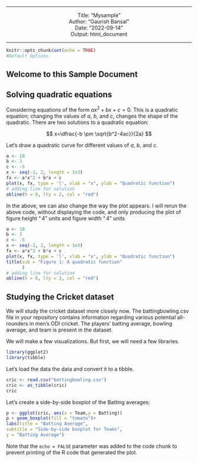<center>
---

Title: "Mysample"  
Author: "Gaurish Bansal"  
Date: "2022-09-14"  
Output: html_document

---
</center>


```r
knitr::opts_chunk$set(echo = TRUE)
#Default Options
```

## Welcome to this Sample Document

## Solving quadratic equations
Considering equations of the form $ax^2+bx+c=0$. This is a quadratic equation; changing the values of $a$, $b$, and $c$, changes the shape of the quadratic. There are two solutions to a
quadratic equation:

$$
x=\dfrac{-b \pm \sqrt{b^2-4ac}}{2a}
$$

Let’s draw a quadratic curve for different values of $a$, $b$, and $c$.

```r
a <- 10
b <- 3
c <- -5
x <- seq(-2, 2, length = 1e3)
fx <- a*x^2 + b*x + c
plot(x, fx, type = 'l', xlab = "x", ylab = "Quadratic function")
# adding line for solution
abline(h = 0, lty = 2, col = "red")
```
In the above, we can also change the way the plot appears. I will rerun the above code, without
displaying the code, and only producing the plot of figure height $“4”$ units and figure width
$“4”$ units

```r
a <- 10
b <- 3
c <- -5
x <- seq(-2, 2, length = 1e3)
fx <- a*x^2 + b*x + c
plot(x, fx, type = 'l', xlab = "x", ylab = "Quadratic function")
title(sub = "Figure 1: A quadratic function"
      )
# adding line for solution
abline(h = 0, lty = 2, col = "red")
```


## Studying the Cricket dataset
We will study the cricket dataset more closely now. The battingbowling.csv file in your
repository contains information regarding various potential all-rounders in men’s ODI cricket.
The players’ batting average, bowling average, and team is present in the dataset.  

We will make a few visualizations. But first, we will need a few libraries.

```r
library(ggplot2)
library(tibble)
```

Let’s load the data the data and convert it to a tibble.
```r
cric <- read.csv("battingbowling.csv")
cric <- as_tibble(cric)
cric
```

Let’s create a side-by-side boxplot of the Batting averages:
```r
p <- ggplot(cric, aes(x = Team,y = Batting))
p + geom_boxplot(fill = "tomato")+
labs(title = "Batting Average",
subtitle = "Side-by-side boxplot for Teams",
y = "Batting Average")
```

Note that the `echo = FALSE` parameter was added to the code chunk to prevent printing of the R code that generated the plot.
